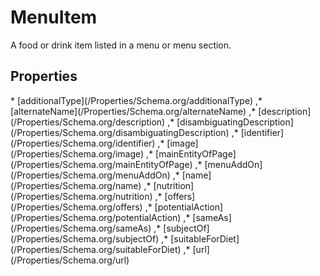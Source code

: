 # MenuItem

A food or drink item listed in a menu or menu section.

## Properties

<Grid>
* [additionalType](/Properties/Schema.org/additionalType)
,* [alternateName](/Properties/Schema.org/alternateName)
,* [description](/Properties/Schema.org/description)
,* [disambiguatingDescription](/Properties/Schema.org/disambiguatingDescription)
,* [identifier](/Properties/Schema.org/identifier)
,* [image](/Properties/Schema.org/image)
,* [mainEntityOfPage](/Properties/Schema.org/mainEntityOfPage)
,* [menuAddOn](/Properties/Schema.org/menuAddOn)
,* [name](/Properties/Schema.org/name)
,* [nutrition](/Properties/Schema.org/nutrition)
,* [offers](/Properties/Schema.org/offers)
,* [potentialAction](/Properties/Schema.org/potentialAction)
,* [sameAs](/Properties/Schema.org/sameAs)
,* [subjectOf](/Properties/Schema.org/subjectOf)
,* [suitableForDiet](/Properties/Schema.org/suitableForDiet)
,* [url](/Properties/Schema.org/url)

</Grid>

